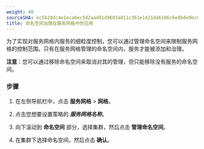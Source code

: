 ```yaml
---
weight: 40
sourceSHA: ec5b20dc4e1eca0ec5d2aad91d9603a811c361e1421d46106c6edbde9bc65055
title: 命名空间治理在服务网格中的应用
---
```


为了实现对服务网格内服务的细粒度控制，您可以通过管理命名空间来限制服务网格的控制范围。只有在服务网格管理的命名空间内，服务才能被添加和治理。

**注意**：您可以通过移除命名空间来取消对其的管理，但只能移除没有服务的命名空间。

### 步骤

1. 在左侧导航栏中，点击 **服务网格** > **网格**。

2. 点击您想要设置策略的 ***服务网格名称***。

3. 向下滚动到 **命名空间** 部分，选择集群，然后点击 **管理命名空间**。

4. 在集群下选择命名空间，然后点击 **确认**。
